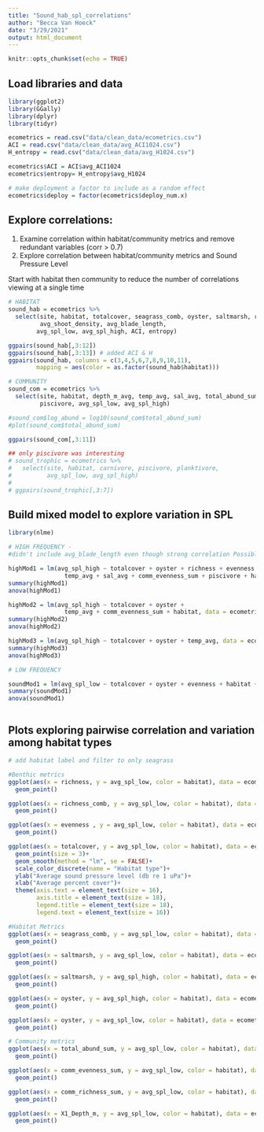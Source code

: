 ```yaml
---
title: "Sound_hab_spl_correlations"
author: "Becca Van Hoeck"
date: "3/29/2021"
output: html_document
---
```


```r
knitr::opts_chunk$set(echo = TRUE)
```

## Load libraries and data
```r
library(ggplot2)
library(GGally)
library(dplyr)
library(tidyr)

ecometrics = read.csv("data/clean_data/ecometrics.csv")
ACI = read.csv("data/clean_data/avg_ACI1024.csv")
H_entropy = read.csv("data/clean_data/avg_H1024.csv")

ecometrics$ACI = ACI$avg_ACI1024
ecometrics$entropy= H_entropy$avg_H1024

# make deployment a factor to include as a random effect
ecometrics$deploy = factor(ecometrics$deploy_num.x)
```

## Explore correlations:
1. Examine correlation within habitat/community metrics and remove redundant variables (corr > 0.7)
2. Explore correlation between habitat/community metrics and Sound Pressure Level

Start with habitat then community to reduce the number of correlations viewing at a single time
```r
# HABITAT
sound_hab = ecometrics %>%
  select(site, habitat, totalcover, seagrass_comb, oyster, saltmarsh, richness, evenness,
         avg_shoot_density, avg_blade_length,
        avg_spl_low, avg_spl_high, ACI, entropy)

ggpairs(sound_hab[,3:12])
ggpairs(sound_hab[,3:13]) # added ACI & H
ggpairs(sound_hab, columns = c(3,4,5,6,7,8,9,10,11), 
        mapping = aes(color = as.factor(sound_hab$habitat)))

# COMMUNITY
sound_com = ecometrics %>%
  select(site, habitat, depth_m_avg, temp_avg, sal_avg, total_abund_sum, comm_richness_sum, comm_evenness_sum, 
         piscivore, avg_spl_low, avg_spl_high)

#sound_com$log_abund = log10(sound_com$total_abund_sum)
#plot(sound_com$total_abund_sum)

ggpairs(sound_com[,3:11])

## only piscivore was interesting
# sound_trophic = ecometrics %>%
#   select(site, habitat, carnivore, piscivore, planktivore, 
#          avg_spl_low, avg_spl_high)
# 
# ggpairs(sound_trophic[,3:7])


```

## Build mixed model to explore variation in SPL

```r
library(nlme)

# HIGH FREQUENCY - 
#didn't include avg_blade_length even though strong correlation Possibly explore seagrass alone

highMod1 = lm(avg_spl_high ~ totalcover + oyster + richness + evenness +  
                temp_avg + sal_avg + comm_evenness_sum + piscivore + habitat, data = ecometrics)
summary(highMod1)
anova(highMod1)

highMod2 = lm(avg_spl_high ~ totalcover + oyster +
                temp_avg + comm_evenness_sum + habitat, data = ecometrics)
summary(highMod2)
anova(highMod2)

highMod3 = lm(avg_spl_high ~ totalcover + oyster + temp_avg, data = ecometrics)
summary(highMod3)
anova(highMod3)

# LOW FREQUENCY

soundMod1 = lm(avg_spl_low ~ totalcover + oyster + evenness + habitat + deploy, data = ecometrics)
summary(soundMod1)
anova(soundMod1)



```

## Plots exploring pairwise correlation and variation among habitat types

```r


# add habitat label and filter to only seagrass

#Benthic metrics
ggplot(aes(x = richness, y = avg_spl_low, color = habitat), data = ecometrics)+
  geom_point()

ggplot(aes(x = richness_comb, y = avg_spl_low, color = habitat), data = ecometrics)+
  geom_point()

ggplot(aes(x = evenness , y = avg_spl_low, color = habitat), data = ecometrics)+
  geom_point()

ggplot(aes(x = totalcover, y = avg_spl_low, color = habitat), data = ecometrics)+ theme_bw()+
  geom_point(size = 3)+
  geom_smooth(method = "lm", se = FALSE)+
  scale_color_discrete(name = "Habitat type")+
  ylab("Average sound pressure level (db re 1 uPa")+ 
  xlab("Average percent cover")+
  theme(axis.text = element_text(size = 16), 
        axis.title = element_text(size = 18), 
        legend.title = element_text(size = 18), 
        legend.text = element_text(size = 16))

#Habitat Metrics
ggplot(aes(x = seagrass_comb, y = avg_spl_low, color = habitat), data = ecometrics)+
  geom_point()

ggplot(aes(x = saltmarsh, y = avg_spl_low, color = habitat), data = ecometrics)+
  geom_point()

ggplot(aes(x = saltmarsh, y = avg_spl_high, color = habitat), data = ecometrics)+
  geom_point()

ggplot(aes(x = oyster, y = avg_spl_high, color = habitat), data = ecometrics)+
  geom_point()

ggplot(aes(x = oyster, y = avg_spl_low, color = habitat), data = ecometrics)+
  geom_point()

# Community metrics
ggplot(aes(x = total_abund_sum, y = avg_spl_low, color = habitat), data = ecometrics)+
  geom_point()

ggplot(aes(x = comm_evenness_sum, y = avg_spl_low, color = habitat), data = ecometrics)+
  geom_point()

ggplot(aes(x = comm_richness_sum, y = avg_spl_low, color = habitat), data = ecometrics)+
  geom_point()

ggplot(aes(x = X1_Depth_m, y = avg_spl_low, color = habitat), data = ecometrics)+
  geom_point()


```
